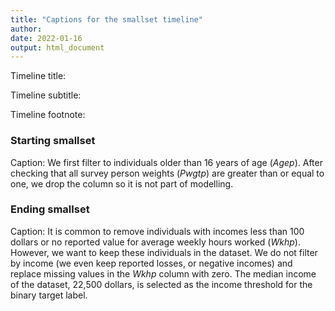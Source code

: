 ```yaml
---
title: "Captions for the smallset timeline"
author: 
date: 2022-01-16
output: html_document
---
```


Timeline title: 

Timeline subtitle: 

Timeline footnote: 

### Starting smallset

Caption: We first filter to individuals older than 16 years of age (*Agep*). After checking that all survey person weights (*Pwgtp*) are greater than or equal to one, we drop the column so it is not part of modelling. 

### Ending smallset

Caption: It is common to remove individuals with incomes less than 100 dollars or no reported value for average weekly hours worked (*Wkhp*). However, we want to keep these individuals in the dataset. We do not filter by income (we even keep reported losses, or negative incomes) and replace missing values in the *Wkhp* column with zero. The median income of the dataset, 22,500 dollars, is selected as the income threshold for the binary target label.
